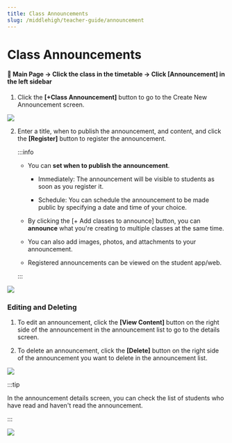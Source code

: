 ```yaml
---
title: Class Announcements
slug: /middlehigh/teacher-guide/announcement
---
```



# Class Announcements

#### 📍 Main Page → Click the class in the timetable → Click [Announcement] in the left sidebar

1. Click the **[+Class Announcement]** button to go to the Create New Announcement screen.

<Image src="/img/en/middlehigh/teacher/03-01.jpg" size="lg" />

2. Enter a title, when to publish the announcement, and content, and click the **[Register]** button to register the announcement.

   :::info

   - You can **set when to publish the announcement**.

     - Immediately: The announcement will be visible to students as soon as you register it.

     - Schedule: You can schedule the announcement to be made public by specifying a date and time of your choice.

   - By clicking the [+ Add classes to announce] button, you can **announce** what you're creating to multiple classes at the same time.

   - You can also add images, photos, and attachments to your announcement.

   - Registered announcements can be viewed on the student app/web.

   :::

<Image src="/img/en/middlehigh/teacher/03-02.jpg" size="lg" />

### Editing and Deleting

1. To edit an announcement, click the **[View Content]** button on the right side of the announcement in the announcement list to go to the details screen.

2. To delete an announcement, click the **[Delete]** button on the right side of the announcement you want to delete in the announcement list.

<Image src="/img/en/middlehigh/teacher/03-03.jpg" size="lg" />

:::tip

In the announcement details screen, you can check the list of students who have read and haven't read the announcement.

:::

<Image src="/img/en/middlehigh/teacher/03-04.jpg" size="lg" />
